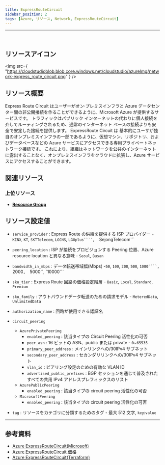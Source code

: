 ```yaml
---
title: ExpressRouteCircuit
sidebar_position: 2
tags: [Azure, リソース, Network, ExpressRouteCircuit]
---
```


<hr />
<br />

## リソースアイコン

<img
    src={
        "https://cloudstudioblob.blob.core.windows.net/cloudstudio/azureImg/network-express_route_circuit.png"
    }
/>

## リソース概要

Express Route Circuit はユーザーがオン·プレミスインフラと Azure データセンター間の非公開接続を作ることができるように、Microsoft Azure が提供するサービスです。
トラフィックはパブリック インターネットの代わりに個人接続を介してルーティングされるため、通常のインターネット ベースの接続よりも安全で安定した接続を提供します。
ExpressRoute Circuit は 基本的にユーザが独自のオンプレミスインフラの一部であるように、仮想マシン、リポジトリ、およびデータベースなどの Azure サービスにアクセスできる専用プライベートネットワーク接続です。
これにより、組織はネットワークを公共のインターネットに露出することなく、オンプレミスインフラをクラウドに拡張し、Azure サービスにアクセスすることができます。

## 関連リソース

### 上位リソース

-   [**Resource Group**](https://docs.cstudio.app/ja/docs/resource/azure/Base/ResourceGroup)

## リソース設定値

-   `service_provider` : Express Route の供給を提供する ISP プロバイダー -`KINX`, `KT`, `SKTTelecom`, `LGCNS`, ` LGUplus````,   `SejongTelecom```

-   `peering_location` : ISP が接続をプロビジョンする Peering 位置、Azure resource location と異なる意味 - `Seoul`, `Busan`

-   `bandwidth_in_mbps` : データ転送帯域幅(Mbps) -`50`, `100`, `200`, `500`, ` 1000````,   `2000`,  `5000``,  `10000```

-   `sku_tier` : Express Route 回路の価格設定階層 - `Basic`, `Local`, `Standard`, `Premium`

-   `sku_family` : アウトバウンドデータ転送のための請求モデル - `MeteredData`, `UnlimitedData`

-   `authorization_name` : 回路が使用できる認証名

-   `circuit_peering`

    -   `AzurePrivatePeering`
        -   `enabled_peering` : 該当タイプの Circuit Peering 活性化の可否
        -   `peer_asn` : 16 ビットの ASN、public または private - `0`~`65535`
        -   `primary_peer_address` : メインリンクへの/30IPv4 サブネット
        -   `secondary_peer_address` : セカンダリリンクへの/30IPv4 サブネット
        -   `vlan_id` : ピアリング設定のための有効な VLAN ID
        -   `advertised_public_prefixes` : BGP セッションを通じて普及されたすべての共用 IPv4 アドレスプレフィックスのリスト
    -   `AzurePublicPeering`
        -   `enabled_peering` : 該当タイプの circuit peering 活性化の可否
    -   `MicrosoftPeering`
        -   `enabled_peering` : 該当タイプの circuit peering 活性化の可否

-   `tag` : リソースをカテゴリに分類するためのタグ - 最大 512 文字, `key`:`value`

---

## 参考資料

-   [Azure ExpressRouteCircuit(Microsoft)](https://learn.microsoft.com/ko-kr/azure/expressroute/expressroute-circuit-peerings#circuits)
-   [Azure ExpressRouteCircuit 価格](https://azure.microsoft.com/en-us/pricing/details/expressroute/)
-   [Azure ExpressRouteCircuit(Terraform)](https://registry.terraform.io/providers/hashicorp/azurerm/latest/docs/resources/express_route_circuit)
